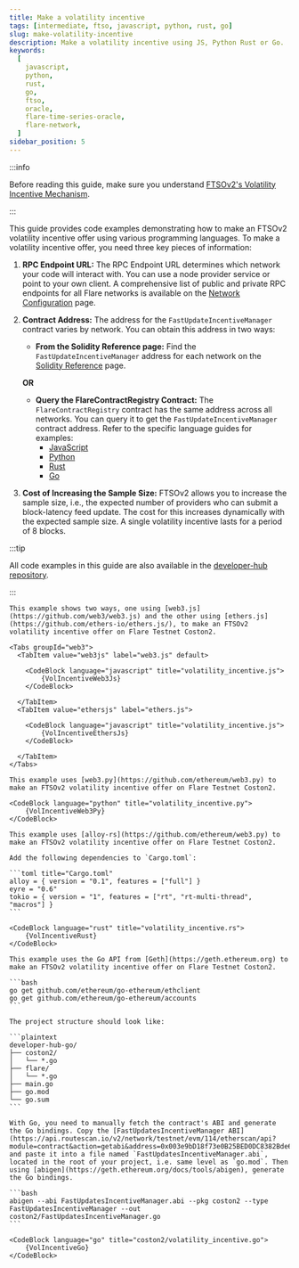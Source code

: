```yaml
---
title: Make a volatility incentive
tags: [intermediate, ftso, javascript, python, rust, go]
slug: make-volatility-incentive
description: Make a volatility incentive using JS, Python Rust or Go.
keywords:
  [
    javascript,
    python,
    rust,
    go,
    ftso,
    oracle,
    flare-time-series-oracle,
    flare-network,
  ]
sidebar_position: 5
---
```



:::info

Before reading this guide, make sure you understand [FTSOv2's Volatility Incentive Mechanism](/ftso/overview#volatility-incentive-mechanism).

:::

This guide provides code examples demonstrating how to make an FTSOv2 volatility incentive offer using various programming languages. To make a volatility incentive offer, you need three key pieces of information:

1. **RPC Endpoint URL:** The RPC Endpoint URL determines which network your code will interact with. You can use a node provider service or point to your own client. A comprehensive list of public and private RPC endpoints for all Flare networks is available on the [Network Configuration](/network/overview#configuration) page.

2. **Contract Address:** The address for the `FastUpdateIncentiveManager` contract varies by network. You can obtain this address in two ways:

   - **From the Solidity Reference page:** Find the `FastUpdateIncentiveManager` address for each network on the [Solidity Reference](../solidity-reference) page.

   **OR**

   - **Query the FlareContractRegistry Contract:** The `FlareContractRegistry` contract has the same address across all networks. You can query it to get the `FastUpdateIncentiveManager` contract address. Refer to the specific language guides for examples:
     - [JavaScript](/network/guides/flare-for-javascript-developers#make-query)
     - [Python](/network/guides/flare-for-python-developers#make-query)
     - [Rust](/network/guides/flare-for-rust-developers#make-query)
     - [Go](/network/guides/flare-for-go-developers#make-query)

3. **Cost of Increasing the Sample Size:** FTSOv2 allows you to increase the sample size, i.e., the expected number of providers who can submit a block-latency feed update. The cost for this increases dynamically with the expected sample size. A single volatility incentive lasts for a period of 8 blocks.

:::tip

All code examples in this guide are also available in the [developer-hub repository](https://github.com/flare-foundation/developer-hub/tree/main/examples).

:::

<Tabs block>
  <TabItem value="JavaScript" label="JavaScript" default>

    This example shows two ways, one using [web3.js](https://github.com/web3/web3.js) and the other using [ethers.js](https://github.com/ethers-io/ethers.js/), to make an FTSOv2 volatility incentive offer on Flare Testnet Coston2.

    <Tabs groupId="web3">
      <TabItem value="web3js" label="web3.js" default>

        <CodeBlock language="javascript" title="volatility_incentive.js">
            {VolIncentiveWeb3Js}
        </CodeBlock>

      </TabItem>
      <TabItem value="ethersjs" label="ethers.js">

        <CodeBlock language="javascript" title="volatility_incentive.js">
            {VolIncentiveEthersJs}
        </CodeBlock>

      </TabItem>
    </Tabs>

  </TabItem>
  <TabItem value="Python" label="Python">

    This example uses [web3.py](https://github.com/ethereum/web3.py) to make an FTSOv2 volatility incentive offer on Flare Testnet Coston2.

    <CodeBlock language="python" title="volatility_incentive.py">
        {VolIncentiveWeb3Py}
    </CodeBlock>

  </TabItem>
  <TabItem value="Rust" label="Rust">

    This example uses [alloy-rs](https://github.com/ethereum/web3.py) to make an FTSOv2 volatility incentive offer on Flare Testnet Coston2.

    Add the following dependencies to `Cargo.toml`:

    ```toml title="Cargo.toml"
    alloy = { version = "0.1", features = ["full"] }
    eyre = "0.6"
    tokio = { version = "1", features = ["rt", "rt-multi-thread", "macros"] }
    ```

    <CodeBlock language="rust" title="volatility_incentive.rs">
        {VolIncentiveRust}
    </CodeBlock>

  </TabItem>
  <TabItem value="Go" label="Go">

    This example uses the Go API from [Geth](https://geth.ethereum.org) to make an FTSOv2 volatility incentive offer on Flare Testnet Coston2.

    ```bash
    go get github.com/ethereum/go-ethereum/ethclient
    go get github.com/ethereum/go-ethereum/accounts
    ```

    The project structure should look like:

    ```plaintext
    developer-hub-go/
    ├── coston2/
    │   └── *.go
    ├── flare/
    │   └── *.go
    ├── main.go
    ├── go.mod
    └── go.sum
    ```

    With Go, you need to manually fetch the contract's ABI and generate the Go bindings. Copy the [FastUpdatesIncentiveManager ABI](https://api.routescan.io/v2/network/testnet/evm/114/etherscan/api?module=contract&action=getabi&address=0x003e9bD18f73e0B25BED0DC8382Bde6aa999525c&format=raw) and paste it into a file named `FastUpdatesIncentiveManager.abi`, located in the root of your project, i.e. same level as `go.mod`. Then using [abigen](https://geth.ethereum.org/docs/tools/abigen), generate the Go bindings.

    ```bash
    abigen --abi FastUpdatesIncentiveManager.abi --pkg coston2 --type FastUpdatesIncentiveManager --out coston2/FastUpdatesIncentiveManager.go
    ```

    <CodeBlock language="go" title="coston2/volatility_incentive.go">
        {VolIncentiveGo}
    </CodeBlock>

  </TabItem>
</Tabs>

